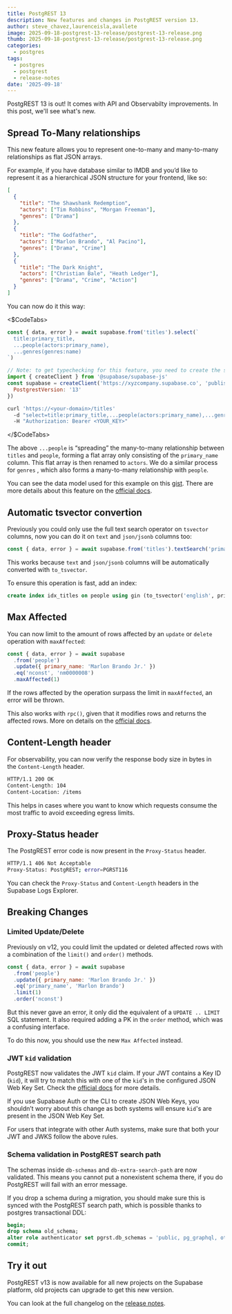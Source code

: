 ```yaml
---
title: PostgREST 13
description: New features and changes in PostgREST version 13.
author: steve_chavez,laurenceisla,avallete
image: 2025-09-18-postgrest-13-release/postgrest-13-release.png
thumb: 2025-09-18-postgrest-13-release/postgrest-13-release.png
categories:
  - postgres
tags:
  - postgres
  - postgrest
  - release-notes
date: '2025-09-18'
---
```


PostgREST 13 is out! It comes with API and Observabilty improvements. In this post, we'll see what's new.

## Spread To-Many relationships

This new feature allows you to represent one-to-many and many-to-many relationships as flat JSON arrays.

For example, if you have database similar to IMDB and you’d like to represent it as a hierarchical JSON structure for your frontend, like so:

```json
[
  {
    "title": "The Shawshank Redemption",
    "actors": ["Tim Robbins", "Morgan Freeman"],
    "genres": ["Drama"]
  },
  {
    "title": "The Godfather",
    "actors": ["Marlon Brando", "Al Pacino"],
    "genres": ["Drama", "Crime"]
  },
  {
    "title": "The Dark Knight",
    "actors": ["Christian Bale", "Heath Ledger"],
    "genres": ["Drama", "Crime", "Action"]
  }
]
```

You can now do it this way:

<$CodeTabs>

```js name=JavaScript
const { data, error } = await supabase.from('titles').select(`
  title:primary_title,
  ...people(actors:primary_name),
  ...genres(genres:name)
`)

// Note: to get typechecking for this feature, you need to create the supabase client like this:
import { createClient } from '@supabase/supabase-js'
const supabase = createClient('https://xyzcompany.supabase.co', 'publishable-or-anon-key', {
  PostgrestVersion: '13'
})
```

```bash name=Bash
curl 'https://<your-domain>/titles'
  -d "select=title:primary_title,...people(actors:primary_name),...genres(genres:name)"
  -H "Authorization: Bearer <YOUR_KEY>"
```

</$CodeTabs>

The above `...people` is “spreading” the many-to-many relationship between `titles` and `people`, forming a flat array only consisting of the `primary_name` column. This flat array is then renamed to `actors`. We do a similar process for `genres` , which also forms a many-to-many relationship with `people`.

You can see the data model used for this example on this [gist](https://gist.github.com/steve-chavez/93f7ae04b4323e1952710af7129b32cf). There are more details about this feature on the [official docs](https://docs.postgrest.org/en/v13/references/api/resource_embedding.html#spread-to-many-relationships).

## Automatic tsvector convertion

Previously you could only use the full text search operator on `tsvector` columns, now you can do it on `text` and `json/jsonb` columns too:

```js
const { data, error } = await supabase.from('titles').textSearch('primary_name', `'god' & 'father'`)
```

This works because `text` and `json/jsonb` columns will be automatically converted with `to_tsvector`.

To ensure this operation is fast, add an index:

```sql
create index idx_titles on people using gin (to_tsvector('english', primary_name));
```

## Max Affected

You can now limit to the amount of rows affected by an `update` or `delete` operation with `maxAffected`:

```js
const { data, error } = await supabase
  .from('people')
  .update({ primary_name: 'Marlon Brando Jr.' })
  .eq('nconst', 'nm0000008')
  .maxAffected(1)
```

If the rows affected by the operation surpass the limit in `maxAffected`, an error will be thrown.

This also works with `rpc()`, given that it modifies rows and returns the affected rows. More on details on the [official docs](https://docs.postgrest.org/en/v13/references/api/preferences.html#max-affected).

## Content-Length header

For observability, you can now verify the response body size in bytes in the `Content-Length` header.

```bash
HTTP/1.1 200 OK
Content-Length: 104
Content-Location: /items
```

This helps in cases where you want to know which requests consume the most traffic to avoid exceeding egress limits.

## Proxy-Status header

The PostgREST error code is now present in the `Proxy-Status` header.

```bash
HTTP/1.1 406 Not Acceptable
Proxy-Status: PostgREST; error=PGRST116
```

You can check the `Proxy-Status` and `Content-Length` headers in the Supabase Logs Explorer.

## Breaking Changes

### Limited Update/Delete

Previously on v12, you could limit the updated or deleted affected rows with a combination of the `limit()` and `order()` methods.

```js
const { data, error } = await supabase
  .from('people')
  .update({ primary_name: 'Marlon Brando Jr.' })
  .eq('primary_name', 'Marlon Brando')
  .limit(1)
  .order('nconst')
```

But this never gave an error, it only did the equivalent of a `UPDATE .. LIMIT` SQL statement. It also required adding a PK in the `order` method, which was a confusing interface.

To do this now, you should use the new `Max Affected` instead.

### JWT `kid` validation

PostgREST now validates the JWT `kid` claim. If your JWT contains a Key ID (`kid`), it will try to match this with one of the `kid`'s in the configured JSON Web Key Set. Check the [official docs](https://docs.postgrest.org/en/v13/references/auth.html#jwk-kid-validation) for more details.

If you use Supabase Auth or the CLI to create JSON Web Keys, you shouldn’t worry about this change as both systems will ensure `kid`'s are present in the JSON Web Key Set.

For users that integrate with other Auth systems, make sure that both your JWT and JWKS follow the above rules.

### Schema validation in PostgREST search path

The schemas inside `db-schemas` and `db-extra-search-path` are now validated. This means you cannot put a nonexistent schema there, if you do PostgREST will fail with an error message.

If you drop a schema during a migration, you should make sure this is synced with the PostgREST search path, which is possible thanks to postgres transactional DDL:

```sql
begin;
drop schema old_schema;
alter role authenticator set pgrst.db_schemas = 'public, pg_graphql, others'; -- make sure old_schema is not present here
commit;
```

## Try it out

PostgREST v13 is now available for all new projects on the Supabase platform, old projects can upgrade to get this new version.

You can look at the full changelog on the [release notes](https://github.com/PostgREST/postgrest/releases/tag/v13.0.0).
